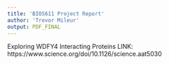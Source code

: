 ```yaml
---
title: 'BIOS611 Project Report'
author: 'Trevor Mileur'
output: PDF_FINAL
---
```


Exploring WDFY4 Interacting Proteins
LINK: https://www.science.org/doi/10.1126/science.aat5030
